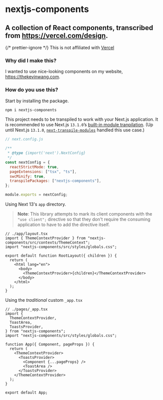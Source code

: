
<Spacer y={0.6} />

# nextjs-components

<Spacer y={0.8} />

## A collection of React components, transcribed from https://vercel.com/design.

<Spacer y={0.33} />

{/* prettier-ignore */}
<Note type="warning" label="Note: ">This is not affiliated with [Vercel](https://vercel.com)</Note>

<Spacer y={2} />

### Why did I make this?

I wanted to use nice-looking components on my website, https://thekevinwang.com.

<Spacer y={2} />

### How do you use this?

Start by installing the package.

```bash
npm i nextjs-components
```

This project needs to be transpiled to work with your Next.js application. It is recommended to use Next.js `13.1.0`’s [built-in module tranpilation](https://nextjs.org/blog/next-13-1#built-in-module-transpilation-stable). (Up until Next.js `13.1.0`, [`next-transpile-modules`](https://github.com/martpie/next-transpile-modules) handled this use case.)

```js
// next.config.js

/**
 * @type {import('next').NextConfig}
 */
const nextConfig = {
  reactStrictMode: true,
  pageExtensions: ["tsx", "ts"],
  swcMinify: true,
  transpilePackages: ["nextjs-components"],
};

module.exports = nextConfig;
```

Using Next 13's `app` directory.

> **Note**: This library attempts to mark its client components
> with the `"use client";` directive so that they don't require the consuming
> application to have to add the directive itself.

```tsx
// ./app/layout.tsx
import { ThemeContextProvider } from "nextjs-components/src/contexts/ThemeContext";
import "nextjs-components/src/styles/globals.css";

export default function RootLayout({ children }) {
  return (
    <html lang="en">
      <body>
        <ThemeContextProvider>{children}</ThemeContextProvider>
      </body>
    </html>
  );
}
```

Using the _traditional_ custom `_app.tsx`

```tsx
// ./pages/_app.tsx
import {
  ThemeContextProvider,
  ToastArea,
  ToastsProvider,
} from "nextjs-components";
import "nextjs-components/src/styles/globals.css";

function App({ Component, pageProps }) {
  return (
    <ThemeContextProvider>
      <ToastsProvider>
        <Component {...pageProps} />
        <ToastArea />
      </ToastsProvider>
    </ThemeContextProvider>
  );
}

export default App;
```

<Spacer y={4} />
